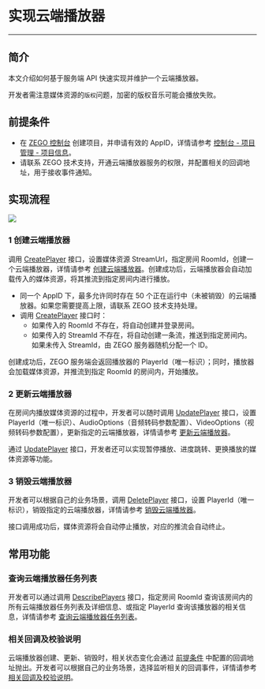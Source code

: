 # 实现云端播放器

- - -

## 简介

本文介绍如何基于服务端 API 快速实现并维护一个云端播放器。

<Warning title="注意">

开发者需注意媒体资源的`版权`问题，加密的版权音乐可能会播放失败。
</Warning>

## 前提条件

- 在 [ZEGO 控制台](https://console.zego.im) 创建项目，并申请有效的 AppID，详情请参考 [控制台 - 项目管理 - 项目信息](https://doc-zh.zego.im/article/12107)。
- 请联系 ZEGO 技术支持，开通云端播放器服务的权限，并配置相关的回调地址，用于接收事件通知。

## 实现流程

<Frame width="512" height="auto" caption=""><img src="https://storage.zego.im/sdk-doc/Pics/ZegoCloudPlayer/CloudPlayer_seq.png" /></Frame>

### 1 创建云端播放器

调用 [CreatePlayer](/cloud-player-server/create-player) 接口，设置媒体资源 StreamUrl，指定房间 RoomId，创建一个云端播放器，详情请参考 [创建云端播放器](/cloud-player-server/create-player)。创建成功后，云端播放器会自动加载传入的媒体资源，将其推流到指定房间内进行播放。

<Warning title="注意">

- 同一个 AppID 下，最多允许同时存在 50 个正在运行中（未被销毁）的云端播放器。如果您需要提高上限，请联系 ZEGO 技术支持处理。
- 调用 [CreatePlayer](/cloud-player-server/create-player) 接口时：
    - 如果传入的 RoomId 不存在，将自动创建并登录房间。
    - 如果传入的 StreamId 不存在，将自动创建一条流，推送到指定房间内。如果未传入 StreamId，由 ZEGO 服务器随机分配一个 ID。
</Warning>

创建成功后，ZEGO 服务端会返回播放器的 PlayerId（唯一标识）；同时，播放器会加载媒体资源，并推流到指定 RoomId 的房间内，开始播放。

### 2 更新云端播放器

在房间内播放媒体资源的过程中，开发者可以随时调用 [UpdatePlayer](/cloud-player-server/cloud-player-update) 接口，设置 PlayerId（唯一标识）、AudioOptions（音频转码参数配置）、VideoOptions（视频转码参数配置），更新指定的云端播放器，详情请参考 [更新云端播放器](/cloud-player-server/cloud-player-update)。

通过 [UpdatePlayer](/cloud-player-server/cloud-player-update) 接口，开发者还可以实现暂停播放、进度跳转、更换播放的媒体资源等功能。

### 3 销毁云端播放器

开发者可以根据自己的业务场景，调用 [DeletePlayer](/cloud-player-server/cloud-player-destroy) 接口，设置 PlayerId（唯一标识），销毁指定的云端播放器，详情请参考 [销毁云端播放器](/cloud-player-server/cloud-player-destroy)。

接口调用成功后，媒体资源将会自动停止播放，对应的推流会自动终止。

## 常用功能

### 查询云端播放器任务列表

开发者可以通过调用 [DescribePlayers](/cloud-player-server/describe-players) 接口，指定房间 RoomId 查询该房间内的所有云端播放器任务列表及详细信息、或指定 PlayerId 查询该播放器的相关信息，详情请参考 [查询云端播放器任务列表](/cloud-player-server/describe-players)。

### 相关回调及校验说明

云端播放器创建、更新、销毁时，相关状态变化会通过 [前提条件](#前提条件) 中配置的回调地址抛出。开发者可以根据自己的业务场景，选择监听相关的回调事件，详情请参考 [相关回调及校验说明](/cloud-player-server/callback/server-apis-callback)。
